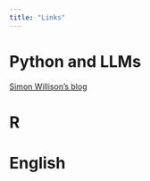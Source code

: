```yaml
---
title: "Links"
---
```



# Python and LLMs

[Simon Willison's blog](https://simonwillison.net/)

# R

# English